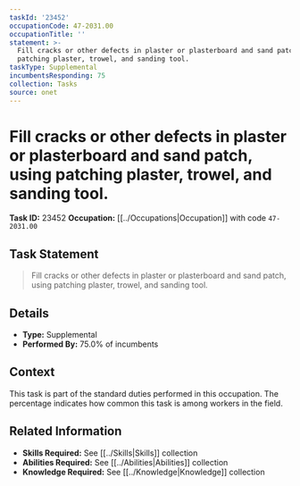 ```yaml
---
taskId: '23452'
occupationCode: 47-2031.00
occupationTitle: ''
statement: >-
  Fill cracks or other defects in plaster or plasterboard and sand patch, using
  patching plaster, trowel, and sanding tool.
taskType: Supplemental
incumbentsResponding: 75
collection: Tasks
source: onet
---
```

# Fill cracks or other defects in plaster or plasterboard and sand patch, using patching plaster, trowel, and sanding tool.

**Task ID:** 23452
**Occupation:** [[../Occupations|Occupation]] with code `47-2031.00`

## Task Statement

> Fill cracks or other defects in plaster or plasterboard and sand patch, using patching plaster, trowel, and sanding tool.

## Details

- **Type:** Supplemental
- **Performed By:** 75.0% of incumbents

## Context

This task is part of the standard duties performed in this occupation. The percentage indicates how common this task is among workers in the field.

## Related Information

- **Skills Required:** See [[../Skills|Skills]] collection
- **Abilities Required:** See [[../Abilities|Abilities]] collection
- **Knowledge Required:** See [[../Knowledge|Knowledge]] collection
